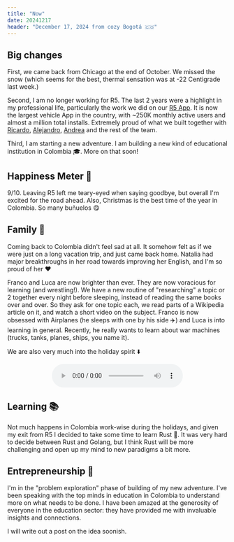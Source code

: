 ```yaml
---
title: "Now"
date: 20241217
header: "December 17, 2024 from cozy Bogotá 🇨🇴"  
--- 
```


## Big changes

First, we came back from Chicago at the end of October. We missed the snow (which seems for the best, thermal sensation was at -22 Centigrade last week.)

Second, I am no longer working for R5. The last 2 years were a highlight in my professional life, particularly the work we did on our [R5 App](https://www.grupor5.com/app-r5). It is now the largest vehicle App in the country, with ~250K monthly active users and almost a million total installs. Extremely proud of what we built together with [Ricardo](https://www.linkedin.com/in/ricardo-buitrago/), [Alejandro](https://www.linkedin.com/in/alejo-castellanos/), [Andrea](https://www.linkedin.com/in/andrea-sierra1/) and the rest of the team.

Third, I am starting a new adventure. I am building a new kind of educational institution in Colombia 🎓. More on that soon!

## Happiness Meter 🤩

9/10. Leaving R5 left me teary-eyed when saying goodbye, but overall I'm excited for the road ahead. Also, Christmas is the best time of the year in Colombia. So many buñuelos 😋

## Family 💛

Coming back to Colombia didn't feel sad at all. It somehow felt as if we were just on a long vacation trip, and just came back home. Natalia had major breakthroughs in her road towards improving her English, and I'm so proud of her ❤️

Franco and Luca are now brighter than ever. They are now voracious for learning (and wrestling!). We have a new routine of "researching" a topic or 2 together every night before sleeping, instead of reading the same books over and over. So they ask for one topic each, we read parts of a Wikipedia article on it, and watch a short video on the subject. Franco is now obsessed with Airplanes (he sleeps with one by his side ✈️) and Luca is into learning in general. Recently, he really wants to learn about war machines (trucks, tanks, planes, ships, you name it).

We are also very much into the holiday spirit ⬇️

<audio controls="controls" style="margin: 0 auto; display: block;">
  <source type="audio/ogg" src="../assets/burrito_sabanero.ogg"></source>
  <p>Your browser does not support the audio element.</p>
</audio>


## Learning 📚 

Not much happens in Colombia work-wise during the holidays, and given my exit from R5 I decided to take some time to learn Rust 🦀. It was very hard to decide between Rust and Golang, but I think Rust will be more challenging and open up my mind to new paradigms a bit more.

## Entrepreneurship 🚀

I'm in the "problem exploration" phase of building of my new adventure. I've been speaking with the top minds in education in Colombia to understand more on what needs to be done. I have been amazed at the generosity of everyone in the education sector: they have provided me with invaluable insights and connections.

I will write out a post on the idea soonish.

